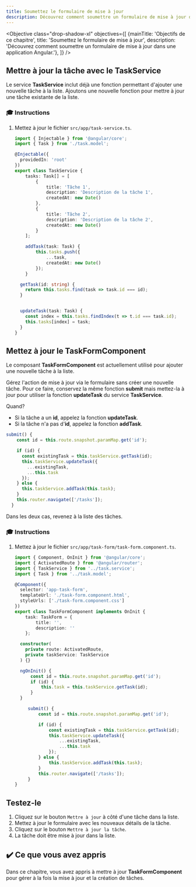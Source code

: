 ```yaml
---
title: Soumettez le formulaire de mise à jour
description: Découvrez comment soumettre un formulaire de mise à jour dans une application Angular.
---
```



<Objective class="drop-shadow-xl" objectives={[
{mainTitle: 'Objectifs de ce chapitre', title: 'Soumettez le formulaire de mise à jour', description: 'Découvrez comment soumettre un formulaire de mise à jour dans une application Angular.'},
]} />

## Mettre à jour la tâche avec le TaskService

Le service **TaskService** inclut déjà une fonction permettant d'ajouter une nouvelle tâche à la liste.
Ajoutons une nouvelle fonction pour mettre à jour une tâche existante de la liste.

### 🎓 Instructions

<Steps>

1. Mettez à jour le fichier `src/app/task-service.ts`.

   ```typescript ins={"Ajoutez la fonction de mise à jour de la tâche": 32-36}
   import { Injectable } from '@angular/core';
   import { Task } from './task.model';

   @Injectable({
     providedIn: 'root'
   })
   export class TaskService {
       tasks: Task[] = [
           {
               title: 'Tâche 1',
               description: 'Description de la tâche 1',
               createdAt: new Date()
           },
           {
               title: 'Tâche 2',
               description: 'Description de la tâche 2',
               createdAt: new Date()
           }
       ];

       addTask(task: Task) {
           this.tasks.push({
               ...task,
               createdAt: new Date()
           });
       }

     getTask(id: string) {
       return this.tasks.find(task => task.id === id);
     }


     updateTask(task: Task) {
       const index = this.tasks.findIndex(t => t.id === task.id);
       this.tasks[index] = task;
     }
   }
   ```

</Steps>

## Mettez à jour le TaskFormComponent

Le composant **TaskFormComponent** est actuellement utilisé pour ajouter une nouvelle tâche à la liste.

Gérez l'action de mise à jour via le formulaire sans créer une nouvelle tâche.
Pour ce faire, conservez la même fonction **submit** mais mettez-la à jour pour utiliser la fonction **updateTask** du service **TaskService**.

Quand?

- Si la tâche a un **id**, appelez la fonction **updateTask**.
- Si la tâche n'a pas d'**id**, appelez la fonction **addTask**.

```typescript
submit() {
    const id = this.route.snapshot.paramMap.get('id');

    if (id) {
      const existingTask = this.taskService.getTask(id);
      this.taskService.updateTask({
        ...existingTask,
        ...this.task
      });
    } else {
      this.taskService.addTask(this.task);
    }
    this.router.navigate(['/tasks']);
  }
```

Dans les deux cas, revenez à la liste des tâches.

### 🎓 Instructions

<Steps>

1. Mettez à jour le fichier `src/app/task-form/task-form.component.ts`.

   ```typescript ins={"Ajoutez la fonction updateTask": 28-42}
   import { Component, OnInit } from '@angular/core';
   import { ActivatedRoute } from '@angular/router';
   import { TaskService } from '../task.service';
   import { Task } from '../task.model';

   @Component({
     selector: 'app-task-form',
     templateUrl: './task-form.component.html',
     styleUrls: ['./task-form.component.css']
   })
   export class TaskFormComponent implements OnInit {
       task: TaskForm = {
           title: '',
           description: ''
       };

     constructor(
       private route: ActivatedRoute,
       private taskService: TaskService
     ) {}

     ngOnInit() {
         const id = this.route.snapshot.paramMap.get('id');
         if (id) {
             this.task = this.taskService.getTask(id);
         }
     }

        submit() {
            const id = this.route.snapshot.paramMap.get('id');

            if (id) {
                const existingTask = this.taskService.getTask(id);
                this.taskService.updateTask({
                    ...existingTask,
                    ...this.task
                });
            } else {
                this.taskService.addTask(this.task);
            }
            this.router.navigate(['/tasks']);
        }
   }
   ```

</Steps>

## Testez-le

<Steps>

1. Cliquez sur le bouton `Mettre à jour` à côté d'une tâche dans la liste.
2. Mettez à jour le formulaire avec les nouveaux détails de la tâche.
3. Cliquez sur le bouton `Mettre à jour la tâche`.
4. La tâche doit être mise à jour dans la liste.

</Steps>

## ✔️ Ce que vous avez appris

Dans ce chapitre, vous avez appris à mettre à jour **TaskFormComponent** pour gérer à la fois la mise à jour et la création de tâches.
